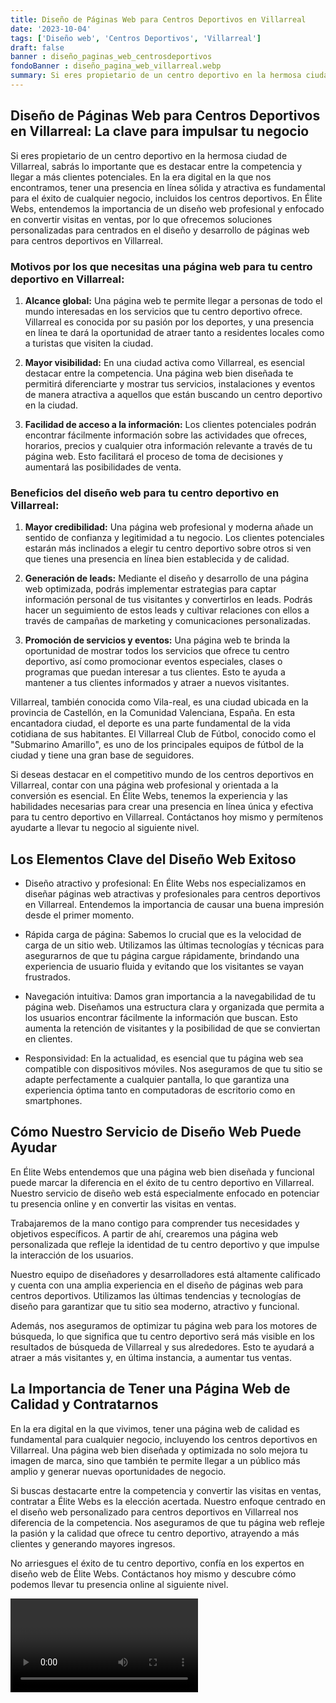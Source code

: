 ```yaml
---
title: Diseño de Páginas Web para Centros Deportivos en Villarreal
date: '2023-10-04'
tags: ['Diseño web', 'Centros Deportivos', 'Villarreal']
draft: false
banner : diseño_paginas_web_centrosdeportivos
fondoBanner : diseño_pagina_web_villarreal.webp
summary: Si eres propietario de un centro deportivo en la hermosa ciudad de Villarreal, sabrás lo importante que es destacar entre la competencia y llegar a más clientes potenciales. En la era digital en la que nos encontramos, tener una presencia en línea sólida y atractiva es fundamental para el éxito de cualquier negocio, incluidos los centros deportivos. En Élite Webs, entendemos la importancia de un diseño web profesional y enfocado en convertir visitas en ventas, por lo que ofrecemos soluciones personalizadas para centrados en el diseño y desarrollo de páginas web para centros deportivos en Villarreal.
---
```


## Diseño de Páginas Web para Centros Deportivos en Villarreal: La clave para impulsar tu negocio

Si eres propietario de un centro deportivo en la hermosa ciudad de Villarreal, sabrás lo importante que es destacar entre la competencia y llegar a más clientes potenciales. En la era digital en la que nos encontramos, tener una presencia en línea sólida y atractiva es fundamental para el éxito de cualquier negocio, incluidos los centros deportivos. En Élite Webs, entendemos la importancia de un diseño web profesional y enfocado en convertir visitas en ventas, por lo que ofrecemos soluciones personalizadas para centrados en el diseño y desarrollo de páginas web para centros deportivos en Villarreal.

### Motivos por los que necesitas una página web para tu centro deportivo en Villarreal:

1. **Alcance global:** Una página web te permite llegar a personas de todo el mundo interesadas en los servicios que tu centro deportivo ofrece. Villarreal es conocida por su pasión por los deportes, y una presencia en línea te dará la oportunidad de atraer tanto a residentes locales como a turistas que visiten la ciudad.

2. **Mayor visibilidad:** En una ciudad activa como Villarreal, es esencial destacar entre la competencia. Una página web bien diseñada te permitirá diferenciarte y mostrar tus servicios, instalaciones y eventos de manera atractiva a aquellos que están buscando un centro deportivo en la ciudad.

3. **Facilidad de acceso a la información:** Los clientes potenciales podrán encontrar fácilmente información sobre las actividades que ofreces, horarios, precios y cualquier otra información relevante a través de tu página web. Esto facilitará el proceso de toma de decisiones y aumentará las posibilidades de venta.

### Beneficios del diseño web para tu centro deportivo en Villarreal:

1. **Mayor credibilidad:** Una página web profesional y moderna añade un sentido de confianza y legitimidad a tu negocio. Los clientes potenciales estarán más inclinados a elegir tu centro deportivo sobre otros si ven que tienes una presencia en línea bien establecida y de calidad.

2. **Generación de leads:** Mediante el diseño y desarrollo de una página web optimizada, podrás implementar estrategias para captar información personal de tus visitantes y convertirlos en leads. Podrás hacer un seguimiento de estos leads y cultivar relaciones con ellos a través de campañas de marketing y comunicaciones personalizadas.

3. **Promoción de servicios y eventos:** Una página web te brinda la oportunidad de mostrar todos los servicios que ofrece tu centro deportivo, así como promocionar eventos especiales, clases o programas que puedan interesar a tus clientes. Esto te ayuda a mantener a tus clientes informados y atraer a nuevos visitantes.

Villarreal, también conocida como Vila-real, es una ciudad ubicada en la provincia de Castellón, en la Comunidad Valenciana, España. En esta encantadora ciudad, el deporte es una parte fundamental de la vida cotidiana de sus habitantes. El Villarreal Club de Fútbol, conocido como el "Submarino Amarillo", es uno de los principales equipos de fútbol de la ciudad y tiene una gran base de seguidores.

Si deseas destacar en el competitivo mundo de los centros deportivos en Villarreal, contar con una página web profesional y orientada a la conversión es esencial. En Élite Webs, tenemos la experiencia y las habilidades necesarias para crear una presencia en línea única y efectiva para tu centro deportivo en Villarreal. Contáctanos hoy mismo y permítenos ayudarte a llevar tu negocio al siguiente nivel.

<GifSeo />

<Cta />

## Los Elementos Clave del Diseño Web Exitoso

- Diseño atractivo y profesional: En Élite Webs nos especializamos en diseñar páginas web atractivas y profesionales para centros deportivos en Villarreal. Entendemos la importancia de causar una buena impresión desde el primer momento.

- Rápida carga de página: Sabemos lo crucial que es la velocidad de carga de un sitio web. Utilizamos las últimas tecnologías y técnicas para asegurarnos de que tu página cargue rápidamente, brindando una experiencia de usuario fluida y evitando que los visitantes se vayan frustrados.

- Navegación intuitiva: Damos gran importancia a la navegabilidad de tu página web. Diseñamos una estructura clara y organizada que permita a los usuarios encontrar fácilmente la información que buscan. Esto aumenta la retención de visitantes y la posibilidad de que se conviertan en clientes.

- Responsividad: En la actualidad, es esencial que tu página web sea compatible con dispositivos móviles. Nos aseguramos de que tu sitio se adapte perfectamente a cualquier pantalla, lo que garantiza una experiencia óptima tanto en computadoras de escritorio como en smartphones.

## Cómo Nuestro Servicio de Diseño Web Puede Ayudar

En Élite Webs entendemos que una página web bien diseñada y funcional puede marcar la diferencia en el éxito de tu centro deportivo en Villarreal. Nuestro servicio de diseño web está especialmente enfocado en potenciar tu presencia online y en convertir las visitas en ventas.

Trabajaremos de la mano contigo para comprender tus necesidades y objetivos específicos. A partir de ahí, crearemos una página web personalizada que refleje la identidad de tu centro deportivo y que impulse la interacción de los usuarios.

Nuestro equipo de diseñadores y desarrolladores está altamente calificado y cuenta con una amplia experiencia en el diseño de páginas web para centros deportivos. Utilizamos las últimas tendencias y tecnologías de diseño para garantizar que tu sitio sea moderno, atractivo y funcional.

Además, nos aseguramos de optimizar tu página web para los motores de búsqueda, lo que significa que tu centro deportivo será más visible en los resultados de búsqueda de Villarreal y sus alrededores. Esto te ayudará a atraer a más visitantes y, en última instancia, a aumentar tus ventas.

## La Importancia de Tener una Página Web de Calidad y Contratarnos

En la era digital en la que vivimos, tener una página web de calidad es fundamental para cualquier negocio, incluyendo los centros deportivos en Villarreal. Una página web bien diseñada y optimizada no solo mejora tu imagen de marca, sino que también te permite llegar a un público más amplio y generar nuevas oportunidades de negocio.

Si buscas destacarte entre la competencia y convertir las visitas en ventas, contratar a Élite Webs es la elección acertada. Nuestro enfoque centrado en el diseño web personalizado para centros deportivos en Villarreal nos diferencia de la competencia. Nos aseguramos de que tu página web refleje la pasión y la calidad que ofrece tu centro deportivo, atrayendo a más clientes y generando mayores ingresos.

No arriesgues el éxito de tu centro deportivo, confía en los expertos en diseño web de Élite Webs. Contáctanos hoy mismo y descubre cómo podemos llevar tu presencia online al siguiente nivel.

<Video />

<CtaBot job='Centros Deportivos' city='Villarreal'/>

<Gmaps query='Villarreal+españa+maps' />